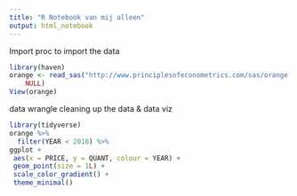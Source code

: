 ```yaml
---
title: "R Notebook van mij alleen"
output: html_notebook
---
```


Import proc
to import the data
```r
library(haven)
orange <- read_sas("http://www.principlesofeconometrics.com/sas/orange.sas7bdat", 
    NULL)
View(orange)
```


data wrangle
cleaning up the data
& data viz

```r
library(tidyverse)
orange %>% 
  filter(YEAR < 2018) %>% 
ggplot +
 aes(x = PRICE, y = QUANT, colour = YEAR) +
 geom_point(size = 1L) +
 scale_color_gradient() +
 theme_minimal()
```

